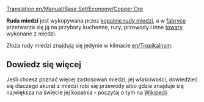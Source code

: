 [[Translation:en/Manual/Base Set/Economy/Copper Ore]]

{{pl/Ładunek|name=Ruda miedzi
|image=Copperoremine.png
|produced=[[pl/Manual/Base Set/Economy/Kopalnia rudy miedzi|Kopalnia rudy miedzi]]
|accepted=[[pl/Manual/Base Set/Economy/Fabryka|Fabryka]]
}}
'''Ruda miedzi''' jest wykopywana przez [[pl/Manual/Base Set/Economy/Kopalnia rudy miedzi|kopalnie rudy miedzi]], a w [[pl/Manual/Base Set/Economy/Fabryka|fabryce]] przetwarza się ją na przybory kuchenne, rury, przewody i inne [[pl/Manual/Base Set/Economy/Towary|towary]] wykonane z miedzi.

Złoża rudy miedzi znajdują się jedynie w klimacie [[en/Tropikalny]]m.

==Dowiedz się więcej==
Jeśli chcesz poznać więcej zastosowań miedzi, jej właściwości, dowiedzieć się dlaczego akurat z miedzi robi się przewody albo gdzie znajduje się największa na świecie jej kopalnia - poczytaj o tym na [https://pl.wikipedia.org/wiki/Mied%C5%BA Wikipedii]

{{pl/Navbox Ładunek}}